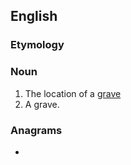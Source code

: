 ==English==

===Etymology===
{{compound|en|grave|site}}

===Noun===
{{en-noun}}

# The location of a [[grave]]
# A grave.

===Anagrams===
* {{anagrams|en|a=aeegirstv|ergatives}}